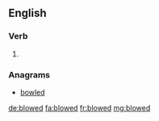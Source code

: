 ==English==

===Verb===
{{head|en}}

# {{context|dialect|lang=en}} {{en-past of|blow}}

===Anagrams===
* [[bowled#English|bowled]]

[[de:blowed]]
[[fa:blowed]]
[[fr:blowed]]
[[mg:blowed]]